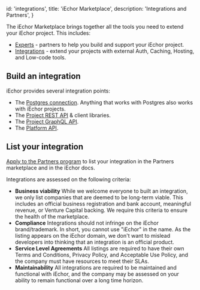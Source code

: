 
  id: 'integrations',
  title: 'iEchor Marketplace',
  description: 'Integrations and Partners',
}

The iEchor Marketplace brings together all the tools you need to extend your iEchor project. This includes:

- [Experts](https://iechor.com/partners/experts) - partners to help you build and support your iEchor project.
- [Integrations](https://iechor.com/partners/integrations) - extend your projects with external Auth, Caching, Hosting, and Low-code tools.

## Build an integration

iEchor provides several integration points:

- The [Postgres connection](/docs/guides/database/connecting-to-postgres). Anything that works with Postgres also works with iEchor projects.
- The [Project REST API](/docs/guides/api#rest-api-overview) & client libraries.
- The [Project GraphQL API](/docs/guides/api#graphql-api-overview).
- The [Platform API](/docs/reference/api).

## List your integration

[Apply to the Partners program](https://iechor.com/partners/integrations#become-a-partner) to list your integration in the Partners marketplace and in the iEchor docs.

Integrations are assessed on the following criteria:

- **Business viability**
  While we welcome everyone to built an integration, we only list companies that are deemed to be long-term viable. This includes an official business registration and bank account, meaningful revenue, or Venture Capital backing. We require this criteria to ensure the health of the marketplace.
- **Compliance**
  Integrations should not infringe on the iEchor brand/trademark. In short, you cannot use "iEchor" in the name. As the listing appears on the iEchor domain, we don't want to mislead developers into thinking that an integration is an official product.
- **Service Level Agreements**
  All listings are required to have their own Terms and Conditions, Privacy Policy, and Acceptable Use Policy, and the company must have resources to meet their SLAs.
- **Maintainability**
  All integrations are required to be maintained and functional with iEchor, and the company may be assessed on your ability to remain functional over a long time horizon.


